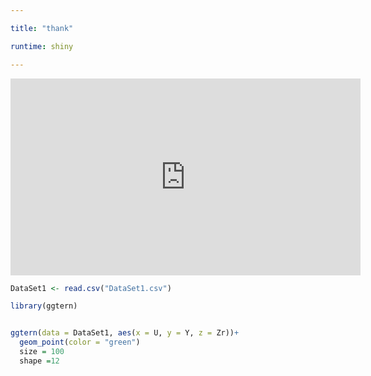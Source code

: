 ```yaml
---

title: "thank"

runtime: shiny

---
```




<iframe width="560" height="315" src="https://www.youtube.com/embed/y6120QOlsfU" frameborder="0" allowfullscreen></iframe>



```r

DataSet1 <- read.csv("DataSet1.csv")

library(ggtern)


ggtern(data = DataSet1, aes(x = U, y = Y, z = Zr))+ 
  geom_point(color = "green") 
  size = 100
  shape =12


```
